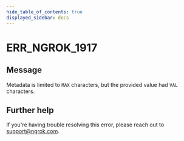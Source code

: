 ```yaml
---
hide_table_of_contents: true
displayed_sidebar: docs
---
```



# ERR_NGROK_1917

## Message

Metadata is limited to `MAX` characters, but the provided value had `VAL` characters.

<ErrorDetails error="err_ngrok_1917" />

## Further help

If you're having trouble resolving this error, please reach out to [support@ngrok.com](mailto:support@ngrok.com?subject=Help%20with%20ERR_NGROK_1917).
